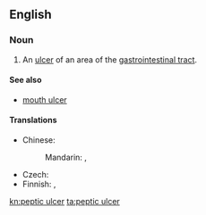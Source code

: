{{wikipedia}}
==English==

===Noun===
{{en-noun|sg=[[peptic]] [[ulcer]]}}

# {{pathology}} An [[ulcer]] of an area of the [[gastrointestinal tract]].

====See also====
* {{i|not to be confused with}} [[mouth ulcer]]

====Translations====
{{trans-top|ulcer}}
* Chinese:
*: Mandarin: {{t|zh|胃潰瘍|sc=Hani}}, {{t|zh|胃溃疡|tr=wèikuìyáng|sc=Hani}}
{{trans-mid}}
* Czech: {{t-|cs|peptický vřed|m}}
* Finnish: {{t+|fi|mahahaava}}, {{t-|fi|vatsahaava}}
{{trans-bottom}}

[[kn:peptic ulcer]]
[[ta:peptic ulcer]]